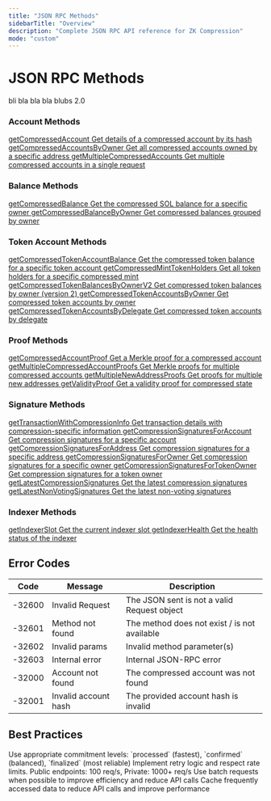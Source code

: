 ```yaml
---
title: "JSON RPC Methods"
sidebarTitle: "Overview"
description: "Complete JSON RPC API reference for ZK Compression"
mode: "custom"
---
```


<div className="overview-page-container">

# JSON RPC Methods

<div className="overview-info-section">
  <Info>bli bla bla bla blubs 2.0</Info>
</div>

<div className="methods-grid">

<div className="method-category">
  <div className="category-header" style={{ marginBottom: "0.75rem" }}>
    <h3 style={{ marginBottom: "0" }}>
      <Icon icon="user" size={20} style={{ marginRight: "8px" }} /> Account
      Methods
    </h3>
  </div>
  <div className="method-links">
    <a
      href="/api-reference/json-rpc-methods/getCompressedAccount"
      className="method-link"
    >
      <span className="method-name">getCompressedAccount</span>
      <span className="method-desc">
        Get details of a compressed account by its hash
      </span>
    </a>
    <a
      href="/api-reference/json-rpc-methods/getCompressedAccountsByOwner"
      className="method-link"
    >
      <span className="method-name">getCompressedAccountsByOwner</span>
      <span className="method-desc">
        Get all compressed accounts owned by a specific address
      </span>
    </a>
    <a
      href="/api-reference/json-rpc-methods/getMultipleCompressedAccounts"
      className="method-link"
    >
      <span className="method-name">getMultipleCompressedAccounts</span>
      <span className="method-desc">
        Get multiple compressed accounts in a single request
      </span>
    </a>
  </div>
</div>

<div className="method-category">
  <div className="category-header" style={{ marginBottom: "0.75rem" }}>
    <h3 style={{ marginBottom: "0" }}>
      <Icon icon="coins" size={20} style={{ marginRight: "8px" }} /> Balance
      Methods
    </h3>
  </div>
  <div className="method-links">
    <a
      href="/api-reference/json-rpc-methods/getCompressedBalance"
      className="method-link"
    >
      <span className="method-name">getCompressedBalance</span>
      <span className="method-desc">
        Get the compressed SOL balance for a specific owner
      </span>
    </a>
    <a
      href="/api-reference/json-rpc-methods/getCompressedBalanceByOwner"
      className="method-link"
    >
      <span className="method-name">getCompressedBalanceByOwner</span>
      <span className="method-desc">
        Get compressed balances grouped by owner
      </span>
    </a>
  </div>
</div>

<div className="method-category">
  <div className="category-header" style={{ marginBottom: "0.75rem" }}>
    <h3 style={{ marginBottom: "0" }}>
      <Icon icon="credit-card" size={20} style={{ marginRight: "8px" }} /> Token
      Account Methods
    </h3>
  </div>
  <div className="method-links">
    <a
      href="/api-reference/json-rpc-methods/getCompressedTokenAccountBalance"
      className="method-link"
    >
      <span className="method-name">getCompressedTokenAccountBalance</span>
      <span className="method-desc">
        Get the compressed token balance for a specific token account
      </span>
    </a>
    <a
      href="/api-reference/json-rpc-methods/getCompressedMintTokenHolders"
      className="method-link"
    >
      <span className="method-name">getCompressedMintTokenHolders</span>
      <span className="method-desc">
        Get all token holders for a specific compressed mint
      </span>
    </a>
    <a
      href="/api-reference/json-rpc-methods/getCompressedTokenBalancesByOwnerV2"
      className="method-link"
    >
      <span className="method-name">getCompressedTokenBalancesByOwnerV2</span>
      <span className="method-desc">
        Get compressed token balances by owner (version 2)
      </span>
    </a>
    <a
      href="/api-reference/json-rpc-methods/getCompressedTokenAccountsByOwner"
      className="method-link"
    >
      <span className="method-name">getCompressedTokenAccountsByOwner</span>
      <span className="method-desc">
        Get compressed token accounts by owner
      </span>
    </a>
    <a
      href="/api-reference/json-rpc-methods/getCompressedTokenAccountsByDelegate"
      className="method-link"
    >
      <span className="method-name">getCompressedTokenAccountsByDelegate</span>
      <span className="method-desc">
        Get compressed token accounts by delegate
      </span>
    </a>
  </div>
</div>

<div className="method-category">
  <div className="category-header" style={{ marginBottom: "0.75rem" }}>
    <h3 style={{ marginBottom: "0" }}>
      <Icon icon="shield" size={20} style={{ marginRight: "8px" }} /> Proof
      Methods
    </h3>
  </div>
  <div className="method-links">
    <a
      href="/api-reference/json-rpc-methods/getCompressedAccountProof"
      className="method-link"
    >
      <span className="method-name">getCompressedAccountProof</span>
      <span className="method-desc">
        Get a Merkle proof for a compressed account
      </span>
    </a>
    <a
      href="/api-reference/json-rpc-methods/getMultipleCompressedAccountProofs"
      className="method-link"
    >
      <span className="method-name">getMultipleCompressedAccountProofs</span>
      <span className="method-desc">
        Get Merkle proofs for multiple compressed accounts
      </span>
    </a>
    <a
      href="/api-reference/json-rpc-methods/getMultipleNewAddressProofs"
      className="method-link"
    >
      <span className="method-name">getMultipleNewAddressProofs</span>
      <span className="method-desc">Get proofs for multiple new addresses</span>
    </a>
    <a
      href="/api-reference/json-rpc-methods/getValidityProof"
      className="method-link"
    >
      <span className="method-name">getValidityProof</span>
      <span className="method-desc">
        Get a validity proof for compressed state
      </span>
    </a>
  </div>
</div>

<div className="method-category">
  <div className="category-header" style={{ marginBottom: "0.75rem" }}>
    <h3 style={{ marginBottom: "0" }}>
      <Icon icon="pen" size={20} style={{ marginRight: "8px" }} /> Signature
      Methods
    </h3>
  </div>
  <div className="method-links">
    <a
      href="/api-reference/json-rpc-methods/getTransactionWithCompressionInfo"
      className="method-link"
    >
      <span className="method-name">getTransactionWithCompressionInfo</span>
      <span className="method-desc">
        Get transaction details with compression-specific information
      </span>
    </a>
    <a
      href="/api-reference/json-rpc-methods/getCompressionSignaturesForAccount"
      className="method-link"
    >
      <span className="method-name">getCompressionSignaturesForAccount</span>
      <span className="method-desc">
        Get compression signatures for a specific account
      </span>
    </a>
    <a
      href="/api-reference/json-rpc-methods/getCompressionSignaturesForAddress"
      className="method-link"
    >
      <span className="method-name">getCompressionSignaturesForAddress</span>
      <span className="method-desc">
        Get compression signatures for a specific address
      </span>
    </a>
    <a
      href="/api-reference/json-rpc-methods/getCompressionSignaturesForOwner"
      className="method-link"
    >
      <span className="method-name">getCompressionSignaturesForOwner</span>
      <span className="method-desc">
        Get compression signatures for a specific owner
      </span>
    </a>
    <a
      href="/api-reference/json-rpc-methods/getCompressionSignaturesForTokenOwner"
      className="method-link"
    >
      <span className="method-name">getCompressionSignaturesForTokenOwner</span>
      <span className="method-desc">
        Get compression signatures for a token owner
      </span>
    </a>
    <a
      href="/api-reference/json-rpc-methods/getLatestCompressionSignatures"
      className="method-link"
    >
      <span className="method-name">getLatestCompressionSignatures</span>
      <span className="method-desc">Get the latest compression signatures</span>
    </a>
    <a
      href="/api-reference/json-rpc-methods/getLatestNonVotingSignatures"
      className="method-link"
    >
      <span className="method-name">getLatestNonVotingSignatures</span>
      <span className="method-desc">Get the latest non-voting signatures</span>
    </a>
  </div>
</div>

<div className="method-category method-indexer">
  <div className="category-header" style={{ marginBottom: "0.75rem" }}>
    <h3 style={{ marginBottom: "0" }}>
      <Icon icon="search" size={20} style={{ marginRight: "8px" }} /> Indexer
      Methods
    </h3>
  </div>
  <div className="method-links">
    <a
      href="/api-reference/json-rpc-methods/getIndexerSlot"
      className="method-link"
    >
      <span className="method-name">getIndexerSlot</span>
      <span className="method-desc">Get the current indexer slot</span>
    </a>
    <a
      href="/api-reference/json-rpc-methods/getIndexerHealth"
      className="method-link"
    >
      <span className="method-name">getIndexerHealth</span>
      <span className="method-desc">Get the health status of the indexer</span>
    </a>
  </div>
</div>

</div>

<div className="bottom-sections">

<div className="error-codes-section">
<h2>Error Codes</h2>

| Code   | Message              | Description                                  |
| ------ | -------------------- | -------------------------------------------- |
| -32600 | Invalid Request      | The JSON sent is not a valid Request object  |
| -32601 | Method not found     | The method does not exist / is not available |
| -32602 | Invalid params       | Invalid method parameter(s)                  |
| -32603 | Internal error       | Internal JSON-RPC error                      |
| -32000 | Account not found    | The compressed account was not found         |
| -32001 | Invalid account hash | The provided account hash is invalid         |

</div>

<div className="best-practices-section">
<h2>Best Practices</h2>

<CardGroup cols={2}>
  <Card title="Commitment Levels" icon="shield-check">
    Use appropriate commitment levels: `processed` (fastest), `confirmed`
    (balanced), `finalized` (most reliable)
  </Card>
  <Card title="Rate Limiting" icon="gauge-high">
    Implement retry logic and respect rate limits. Public endpoints: 100 req/s,
    Private: 1000+ req/s
  </Card>
  <Card title="Batch Requests" icon="layer-group">
    Use batch requests when possible to improve efficiency and reduce API calls
  </Card>
  <Card title="Caching" icon="database">
    Cache frequently accessed data to reduce API calls and improve performance
  </Card>
</CardGroup>
</div>

</div>

</div>

